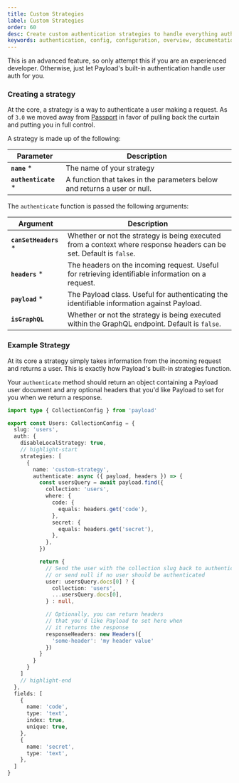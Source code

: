 ```yaml
---
title: Custom Strategies
label: Custom Strategies
order: 60
desc: Create custom authentication strategies to handle everything auth in Payload.
keywords: authentication, config, configuration, overview, documentation, Content Management System, cms, headless, javascript, node, react, nextjs
---
```


<Banner type="warning">
  This is an advanced feature, so only attempt this if you are an experienced
  developer. Otherwise, just let Payload's built-in authentication handle user
  auth for you.
</Banner>

### Creating a strategy

At the core, a strategy is a way to authenticate a user making a request. As of `3.0` we moved away from [Passport](https://www.passportjs.org) in favor of pulling back the curtain and putting you in full control.

A strategy is made up of the following:

| Parameter             | Description                                                               |
| --------------------- | ------------------------------------------------------------------------- |
| **`name`** \*         | The name of your strategy                                                 |
| **`authenticate`** \* | A function that takes in the parameters below and returns a user or null. |

The `authenticate` function is passed the following arguments:

| Argument               | Description                                                                                                         |
| ---------------------- | ------------------------------------------------------------------------------------------------------------------- |
| **`canSetHeaders`** \* | Whether or not the strategy is being executed from a context where response headers can be set. Default is `false`. |
| **`headers`** \*       | The headers on the incoming request. Useful for retrieving identifiable information on a request.                   |
| **`payload`** \*       | The Payload class. Useful for authenticating the identifiable information against Payload.                          |
| **`isGraphQL`**        | Whether or not the strategy is being executed within the GraphQL endpoint. Default is `false`.                      |

### Example Strategy

At its core a strategy simply takes information from the incoming request and returns a user. This is exactly how Payload's built-in strategies function.

Your `authenticate` method should return an object containing a Payload user document and any optional headers that you'd like Payload to set for you when we return a response.

```ts
import type { CollectionConfig } from 'payload'

export const Users: CollectionConfig = {
  slug: 'users',
  auth: {
    disableLocalStrategy: true,
    // highlight-start
    strategies: [
      {
        name: 'custom-strategy',
        authenticate: async ({ payload, headers }) => {
          const usersQuery = await payload.find({
            collection: 'users',
            where: {
              code: {
                equals: headers.get('code'),
              },
              secret: {
                equals: headers.get('secret'),
              },
            },
          })

          return {
            // Send the user with the collection slug back to authenticate,
            // or send null if no user should be authenticated
            user: usersQuery.docs[0] ? {
              collection: 'users',
              ...usersQuery.docs[0],
            } : null,

            // Optionally, you can return headers
            // that you'd like Payload to set here when
            // it returns the response
            responseHeaders: new Headers({
              'some-header': 'my header value'
            })
          }
        }
      }
    ]
    // highlight-end
  },
  fields: [
    {
      name: 'code',
      type: 'text',
      index: true,
      unique: true,
    },
    {
      name: 'secret',
      type: 'text',
    },
  ]
}
```
